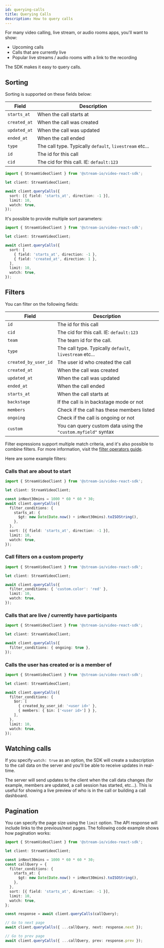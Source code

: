 ```yaml
---
id: querying-calls
title: Querying Calls
description: How to query calls
---
```


For many video calling, live stream, or audio rooms apps, you'll want to show:

- Upcoming calls
- Calls that are currently live
- Popular live streams / audio rooms with a link to the recording

The SDK makes it easy to query calls.

## Sorting

Sorting is supported on these fields below:

| Field        | Description                                             |
| ------------ | ------------------------------------------------------- |
| `starts_at`  | When the call starts at                                 |
| `created_at` | When the call was created                               |
| `updated_at` | When the call was updated                               |
| `ended_at`   | When the call ended                                     |
| `type`       | The call type. Typically `default`, `livestream` etc... |
| `id`         | The id for this call                                    |
| `cid`        | The cid for this call. IE: `default:123`                |

```typescript
import { StreamVideoClient } from '@stream-io/video-react-sdk';

let client: StreamVideoClient;

await client.queryCalls({
  sort: [{ field: 'starts_at', direction: -1 }],
  limit: 10,
  watch: true,
});
```

It's possible to provide multiple sort parameters:

```typescript
import { StreamVideoClient } from '@stream-io/video-react-sdk';

let client: StreamVideoClient;

await client.queryCalls({
  sort: [
    { field: 'starts_at', direction: -1 },
    { field: 'created_at', direction: 1 },
  ],
  limit: 10,
  watch: true,
});
```

## Filters

You can filter on the following fields:

| Field                | Description                                                   |
| -------------------- | ------------------------------------------------------------- |
| `id`                 | The id for this call                                          |
| `cid`                | The cid for this call. IE: `default:123`                      |
| `team`               | The team id for the call.                                     |
| `type`               | The call type. Typically `default`, `livestream` etc...       |
| `created_by_user_id` | The user id who created the call                              |
| `created_at`         | When the call was created                                     |
| `updated_at`         | When the call was updated                                     |
| `ended_at`           | When the call ended                                           |
| `starts_at`          | When the call starts at                                       |
| `backstage`          | If the call is in backstage mode or not                       |
| `members`            | Check if the call has these members listed                    |
| `ongoing`            | Check if the call is ongoing or not                           |
| `custom`             | You can query custom data using the `"custom.myfield"` syntax |

Filter expressions support multiple match criteria, and it's also possible to combine filters.
For more information, visit the [filter operators guide](https://getstream.io/chat/docs/react/query_syntax_operators/?language=javascript).

Here are some example filters:

### Calls that are about to start

```typescript
import { StreamVideoClient } from '@stream-io/video-react-sdk';

let client: StreamVideoClient;

const inNext30mins = 1000 * 60 * 60 * 30;
await client.queryCalls({
  filter_conditions: {
    starts_at: {
      $gt: new Date(Date.now() + inNext30mins).toISOString(),
    },
  },
  sort: [{ field: 'starts_at', direction: -1 }],
  limit: 10,
  watch: true,
});
```

### Call filters on a custom property

```typescript
import { StreamVideoClient } from '@stream-io/video-react-sdk';

let client: StreamVideoClient;

await client.queryCalls({
  filter_conditions: { 'custom.color': 'red' },
  limit: 10,
  watch: true,
});
```

### Calls that are live / currently have participants

```typescript
import { StreamVideoClient } from '@stream-io/video-react-sdk';

let client: StreamVideoClient;

await client.queryCalls({
  filter_conditions: { ongoing: true },
});
```

### Calls the user has created or is a member of

```typescript
import { StreamVideoClient } from '@stream-io/video-react-sdk';

let client: StreamVideoClient;

await client.queryCalls({
  filter_conditions: {
    $or: [
      { created_by_user_id: '<user id>' },
      { members: { $in: ['<user id>'] } },
    ],
  },
  limit: 10,
  watch: true,
});
```

## Watching calls

If you specify `watch: true` as an option, the SDK will create a subscription to the call data on the server and you'll be able to receive updates in real-time.

The server will send updates to the client when the call data changes
(for example, members are updated, a call session has started, etc...).
This is useful for showing a live preview of who is in the call or building a call dashboard.

## Pagination

You can specify the page size using the `limit` option. The API response will include links to the previous/next pages. The following code example shows how pagination works:

```typescript
import { StreamVideoClient } from '@stream-io/video-react-sdk';

let client: StreamVideoClient;

const inNext30mins = 1000 * 60 * 60 * 30;
const callQuery = {
  filter_conditions: {
    starts_at: {
      $gt: new Date(Date.now() + inNext30mins).toISOString(),
    },
  },
  sort: [{ field: 'starts_at', direction: -1 }],
  limit: 10,
  watch: true,
};

const response = await client.queryCalls(callQuery);

// Go to next page
await client.queryCalls({ ...callQuery, next: response.next });

// Go to prev page
await client.queryCalls({ ...callQuery, prev: response.prev });
```
